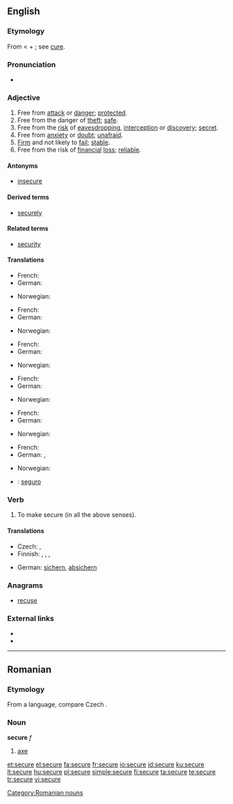 {{wikipedia|dab=Secure}}
==English==

===Etymology===
From {{etyl|la}} {{term|securus||of persons, free from care, quiet, easy; in a bad sense, careless, reckless; of things, tranquil, also free from danger, safe, secure}} < {{term|se-||without}} + {{term|cura||care}}; see [[cure]].

===Pronunciation===
* {{audio|en-us-secure.ogg|Audio (US)}}

===Adjective===
{{en-adj|securer|securest|more}}

# Free from [[attack]] or [[danger]]; [[protected]].
# Free from the danger of [[theft]]; [[safe]].
# Free from the [[risk]] of [[eavesdropping]],  [[interception]] or [[discovery]]; [[secret]].
# Free from [[anxiety]] or [[doubt]]; [[unafraid]].
# [[Firm]] and not likely to [[fail]]; [[stable]].
# Free from the risk of [[financial]] [[loss]]; [[reliable]].

====Antonyms====
* [[insecure]]

====Derived terms====
* [[securely]]

====Related terms====
* [[security]]

====Translations====
{{trans-top|Free from attack or danger; protected}}
* French: {{t+|fr|sûr}}
* German: {{t+|de|sicher}}
{{trans-mid}}
* Norwegian: {{t+|no|sikker}}
{{trans-bottom}}

{{trans-top|Free from the danger of theft; safe}}
* French: {{t+|fr|sûr}}
* German: {{t+|de|sicher}}
{{trans-mid}}
* Norwegian: {{t+|no|sikker}}
{{trans-bottom}}

{{trans-top|Free from the risk of eavesdropping, interception or discovery; secret}}
* French: {{t+|fr|sûr}}
* German: {{t+|de|sicher}}
{{trans-mid}}
* Norwegian: {{t+|no|sikker}}
{{trans-bottom}}

{{trans-top|Free from anxiety or doubt; unafraid}}
* French: {{t+|fr|sûr}}
* German: {{t+|de|sicher}}
{{trans-mid}}
* Norwegian: {{t+|no|sikker}}
{{trans-bottom}}

{{trans-top|Firm and not likely to fail; stable}}
* French: {{t+|fr|sûr}}
* German: {{t+|de|zuverlässig}}
{{trans-mid}}
* Norwegian: {{t+|no|sikker}}
{{trans-bottom}}

{{trans-top|Free from the risk of financial loss; reliable}}
* French: {{t+|fr|sûr}}
* German: {{t+|de|sicher}}, {{t+|de|zuverlässig}}
{{trans-mid}}
* Norwegian: {{t+|no|sikker}}
{{trans-bottom}}

{{checktrans-top}}
* {{ttbc|Spanish}}: [[seguro]]
{{trans-bottom}}

===Verb===
{{en-verb|secur|ing}}

# To make secure (in all the above senses).

====Translations====
{{trans-top|To make secure}}
* Czech: {{t-|cs|jistit}}, {{t-|cs|zajistit}}
* Finnish: {{t-|fi|turvata}}, {{t-|fi|suojata}}, {{t-|fi|varmistaa}}, {{t+|fi|kiinnittää}}
{{trans-mid}}
* German: [[sichern]], [[absichern]]
{{trans-bottom}}

===Anagrams===
* [[recuse]]

===External links===
* {{R:Webster 1913}}
* {{R:Century 1911}}

----

==Romanian==

===Etymology===
From a {{etyl|sla|ro}} language, compare Czech {{term|sekera|lang=cs}}.

===Noun===
'''secure'''  ''f''

# [[axe]]

[[Category:Romanian nouns]]

[[et:secure]]
[[el:secure]]
[[fa:secure]]
[[fr:secure]]
[[io:secure]]
[[id:secure]]
[[ku:secure]]
[[lt:secure]]
[[hu:secure]]
[[pl:secure]]
[[simple:secure]]
[[fi:secure]]
[[ta:secure]]
[[te:secure]]
[[tr:secure]]
[[vi:secure]]